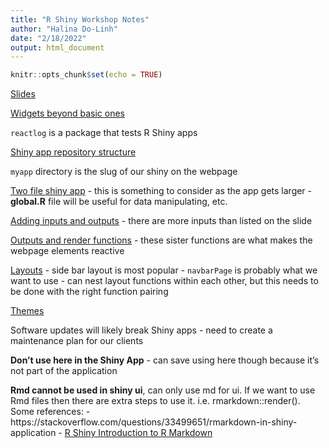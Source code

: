 ```yaml
---
title: "R Shiny Workshop Notes"
author: "Halina Do-Linh"
date: "2/18/2022"
output: html_document
---
```


```r
knitr::opts_chunk$set(echo = TRUE)
```

[Slides](https://ucsb-meds.github.io/shiny-workshop/#1)

[Widgets beyond basic ones](https://github.com/dreamRs/shinyWidgets)

`reactlog` is a package that tests R Shiny apps

[Shiny app repository structure](https://ucsb-meds.github.io/shiny-workshop/#26)

`myapp` directory is the slug of our shiny on the webpage

[Two file shiny app](https://ucsb-meds.github.io/shiny-workshop/#28)
- this is something to consider as the app gets larger 
- **global.R** file will be useful for data manipulating, etc.

[Adding inputs and outputs](https://ucsb-meds.github.io/shiny-workshop/#32)
- there are more inputs than listed on the slide 

[Outputs and render functions](https://ucsb-meds.github.io/shiny-workshop/#44)
- these sister functions are what makes the webpage elements reactive 

[Layouts](https://ucsb-meds.github.io/shiny-workshop/#81)
- side bar layout is most popular 
- `navbarPage` is probably what we want to use 
- can nest layout functions within each other, but this needs to be done with the right function pairing 

[Themes](https://bootswatch.com/)

Software updates will likely break Shiny apps
- need to create a maintenance plan for our clients

**Don't use here in the Shiny App**
- can save using here though because it's not part of the application 

**Rmd cannot be used in shiny ui**, can only use md for ui. If we want to use Rmd files then there are extra steps to use it. i.e. rmarkdown::render(). Some references:
- https://stackoverflow.com/questions/33499651/rmarkdown-in-shiny-application
- [R Shiny Introduction to R Markdown](https://shiny.rstudio.com/articles/rmarkdown.html)



